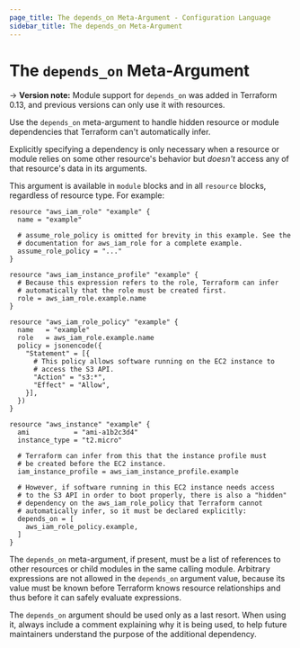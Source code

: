```yaml
---
page_title: The depends_on Meta-Argument - Configuration Language
sidebar_title: The depends_on Meta-Argument
---
```


# The `depends_on` Meta-Argument

-> **Version note:** Module support for `depends_on` was added in Terraform 0.13, and
previous versions can only use it with resources.

Use the `depends_on` meta-argument to handle hidden resource or module dependencies that
Terraform can't automatically infer.

Explicitly specifying a dependency is only necessary when a resource or module relies on
some other resource's behavior but _doesn't_ access any of that resource's data
in its arguments.

This argument is available in `module` blocks and in all `resource` blocks,
regardless of resource type. For example:

```hcl
resource "aws_iam_role" "example" {
  name = "example"

  # assume_role_policy is omitted for brevity in this example. See the
  # documentation for aws_iam_role for a complete example.
  assume_role_policy = "..."
}

resource "aws_iam_instance_profile" "example" {
  # Because this expression refers to the role, Terraform can infer
  # automatically that the role must be created first.
  role = aws_iam_role.example.name
}

resource "aws_iam_role_policy" "example" {
  name   = "example"
  role   = aws_iam_role.example.name
  policy = jsonencode({
    "Statement" = [{
      # This policy allows software running on the EC2 instance to
      # access the S3 API.
      "Action" = "s3:*",
      "Effect" = "Allow",
    }],
  })
}

resource "aws_instance" "example" {
  ami           = "ami-a1b2c3d4"
  instance_type = "t2.micro"

  # Terraform can infer from this that the instance profile must
  # be created before the EC2 instance.
  iam_instance_profile = aws_iam_instance_profile.example

  # However, if software running in this EC2 instance needs access
  # to the S3 API in order to boot properly, there is also a "hidden"
  # dependency on the aws_iam_role_policy that Terraform cannot
  # automatically infer, so it must be declared explicitly:
  depends_on = [
    aws_iam_role_policy.example,
  ]
}
```

The `depends_on` meta-argument, if present, must be a list of references
to other resources or child modules in the same calling module.
Arbitrary expressions are not allowed in the `depends_on` argument value,
because its value must be known before Terraform knows resource relationships
and thus before it can safely evaluate expressions.

The `depends_on` argument should be used only as a last resort. When using it,
always include a comment explaining why it is being used, to help future
maintainers understand the purpose of the additional dependency.

